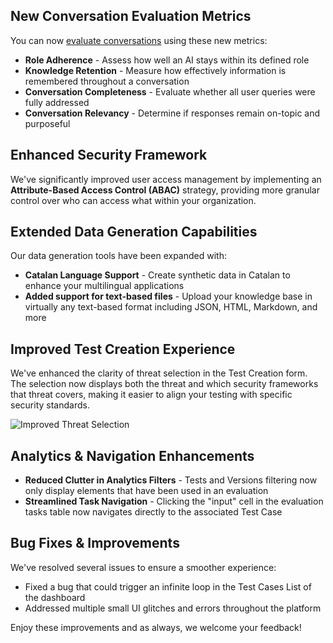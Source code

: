 <Update label="2025-05-12" description="New Conversation Evaluation and Extended Data Generation Capabilities">

## New Conversation Evaluation Metrics

You can now [evaluate conversations](/sdk/examples/monitor-production-responses-to-user-queries#evaluating-conversations) using these new metrics:
- **Role Adherence** - Assess how well an AI stays within its defined role
- **Knowledge Retention** - Measure how effectively information is remembered throughout a conversation
- **Conversation Completeness** - Evaluate whether all user queries were fully addressed
- **Conversation Relevancy** - Determine if responses remain on-topic and purposeful

## Enhanced Security Framework

We've significantly improved user access management by implementing an **Attribute-Based Access Control (ABAC)** strategy, providing more granular control over who can access what within your organization.

## Extended Data Generation Capabilities

Our data generation tools have been expanded with:

- **Catalan Language Support** - Create synthetic data in Catalan to enhance your multilingual applications
- **Added support for text-based files** - Upload your knowledge base in virtually any text-based format including JSON, HTML, Markdown, and more

## Improved Test Creation Experience

We've enhanced the clarity of threat selection in the Test Creation form. The selection now displays both the threat and which security frameworks that threat covers, making it easier to align your testing with specific security standards.

<Frame>
    <img src="/images/changelog/2025-05-12_improved_threat_selection.png" alt="Improved Threat Selection" />
</Frame>

## Analytics & Navigation Enhancements

- **Reduced Clutter in Analytics Filters** - Tests and Versions filtering now only display elements that have been used in an evaluation
- **Streamlined Task Navigation** - Clicking the "input" cell in the evaluation tasks table now navigates directly to the associated Test Case

## Bug Fixes & Improvements

We've resolved several issues to ensure a smoother experience:
- Fixed a bug that could trigger an infinite loop in the Test Cases List of the dashboard
- Addressed multiple small UI glitches and errors throughout the platform

Enjoy these improvements and as always, we welcome your feedback!
</Update>